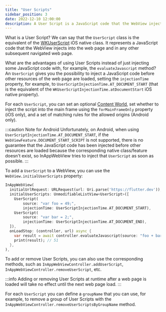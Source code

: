 ```yaml
---
title: "User Scripts"
sidebar_position: 3
date: 2022-12-10 12:00:00
description: A User Script is a JavaScript code that the WebView injects into the web page and in any other subsequent navigated web page.
---
```



<head>
  <title>Javascript User Scripts | {config.title}</title>
</head>

What is a User Script? We can say that the `UserScript` class is the equivalent of the [WKUserScript](https://developer.apple.com/documentation/webkit/wkuserscript) iOS native class.
It represents a JavaScript code that the WebView injects into the web page and in any other subsequent navigated web page.

What are the advantages of using User Scripts instead of just injecting some JavaScript code with, for example, the `evaluateJavascript` method?
An `UserScript` gives you the possibility to inject a JavaScript code before other resources of the web page are loaded, setting the `injectionTime` property, for example, to `UserScriptInjectionTime.AT_DOCUMENT_START` (that is the equivalent of the `WKUserScriptInjectionTime.atDocumentStart` iOS native property).

For each `UserScript`, you can set an optional [Content World](/docs/webview/javascript/content-worlds/), set whether to inject the script into the main frame using the `forMainFrameOnly` property (iOS only), and a set of matching rules for the allowed origins (Android only).

:::caution Note for Android
  Unfortunately, on Android, when using `UserScriptInjectionTime.AT_DOCUMENT_START`, if the `WebViewFeature.DOCUMENT_START_SCRIPT` is not supported, there is no guarantee that the JavaScript code has been injected before other resources are loaded because the corresponding native class/feature doesn't exist, so InAppWebView tries to inject that `UserScript` as soon as possible.
:::

To add a `UserScript` to a WebView, you can use the `WebView.initialUserScripts` property:
```dart
InAppWebView(
  initialUrlRequest: URLRequest(url: Uri.parse('https://flutter.dev')),
  initialUserScripts: UnmodifiableListView<UserScript>([
    UserScript(
        source: "var foo = 49;",
        injectionTime: UserScriptInjectionTime.AT_DOCUMENT_START),
    UserScript(
        source: "var bar = 2;",
        injectionTime: UserScriptInjectionTime.AT_DOCUMENT_END),
  ]),
  onLoadStop: (controller, url) async {
    var result = await controller.evaluateJavascript(source: "foo + bar");
    print(result); // 51
  },
),
```

To add or remove User Scripts, you can also use the corresponding methods, such as `InAppWebViewController.addUserScript`, `InAppWebViewController.removeUserScript`, etc.

:::info
  Adding or removing User Scripts at runtime after a web page is loaded will take no effect until the next web page load.
:::

For each `UserScript` you can define a `groupName` that you can use, for example, to remove a group of User Scripts with the `InAppWebViewController.removeUserScriptsByGroupName` method.
